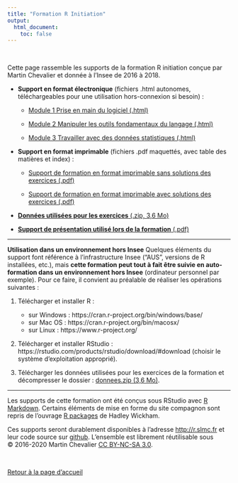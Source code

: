 ```yaml
---
title: "Formation R Initiation"
output:
  html_document:
    toc: false
---
```


\ 

Cette page rassemble les supports de la formation R initiation conçue par Martin Chevalier et donnée à l'Insee de 2016 à 2018. 

- **Support en format électronique** (fichiers .html autonomes, téléchargeables pour une utilisation hors-connexion si besoin) : 

    - [Module 1 Prise en main du logiciel (.html)](module1.html)

    - [Module 2 Manipuler les outils fondamentaux du langage (.html)](module2.html)

    - [Module 3 Travailler avec des données statistiques (.html)](module3.html)
    

- **Support en format imprimable** (fichiers .pdf maquettés, avec table des matières et index) : 

    - [Support de formation en format imprimable sans solutions des exercices (.pdf)](livret.pdf)

    - [Support de formation en format imprimable avec solutions des exercices (.pdf)](livret_sol.pdf)

- [**Données utilisées pour les exercices** (.zip, 3,6 Mo)](donnees.zip)

- [**Support de présentation utilisé lors de la formation** (.pdf)](presentation.pdf)

<hr>

**Utilisation dans un environnement hors Insee** Quelques éléments du support font référence à l'infrastructure Insee ("AUS", versions de R installées, etc.), mais **cette formation peut tout à fait être suivie en auto-formation dans un environnement hors Insee** (ordinateur personnel par exemple). Pour ce faire, il convient au préalable de réaliser les opérations suivantes : 

1. Télécharger et installer R : 
    - sur Windows : https://cran.r-project.org/bin/windows/base/
    - sur Mac OS : https://cran.r-project.org/bin/macosx/
    - sur Linux : https://www.r-project.org/

2. Télécharger et installer RStudio : https://rstudio.com/products/rstudio/download/#download  (choisir le système d'exploitation approprié).

3. Télécharger les données utilisées pour les exercices de la formation et décompresser le dossier : [donnees.zip (3,6 Mo)](donnees.zip).

<hr>

Les supports de cette formation ont été conçus sous RStudio avec [R Markdown](http://rmarkdown.rstudio.com/). Certains éléments de mise en forme du site compagnon sont repris de l'ouvrage [R packages](http://r-pkgs.had.co.nz/) de Hadley Wickham. 
  
Ces supports seront durablement disponibles à l'adresse [http://r.slmc.fr](http://r.slmc.fr/) et leur code source sur [github](https://github.com/martinchevalier/r_insee). L'ensemble est librement réutilisable sous &copy;\ 2016-2020 Martin Chevalier [CC BY-NC-SA 3.0](https://creativecommons.org/licenses/by-nc-sa/3.0/fr).

\ 

[Retour à la page d'accueil](..)
